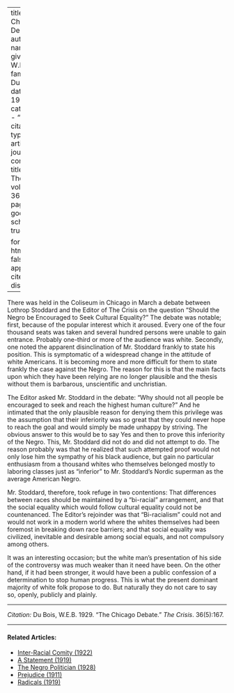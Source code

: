 
---
title: 'The Chicago Debate'
author:
  - name:
      given: W.E.B.
      family: Du Bois
date: May 1929
categories: 
  - ""
citation: 
  type: article-journal
  container-title: The Crisis
  volume: 36
  issue: 5
  page: 167
google-scholar: true

format:
  html:
    toc: false
    appendix-cite-as: display
---




There was held in the Coliseum in Chicago in March a debate between Lothrop Stoddard and the Editor of <span class = "small-caps">The Crisis</span> on the question "Should the Negro be Encouraged to Seek Cultural Equality?" The debate was notable; first, because of the popular interest which it aroused. Every one of the four thousand seats was taken and several hundred persons were unable to gain entrance. Probably one-third or more of the audience was white. Secondly, one noted the apparent disinclination of Mr. Stoddard frankly to state his position. This is symptomatic of a widespread change in the attitude of white Americans. It is becoming more and more difficult for them to state frankly the case against the Negro. The reason for this is that the main facts upon which they have been relying are no longer plausible and the thesis without them is barbarous, unscientific and unchristian.

The Editor asked Mr. Stoddard in the debate: "Why should not all people be encouraged to seek and reach the highest human culture?" And he intimated that the only plausible reason for denying them this privilege was the assumption that their inferiority was so great that they could never hope to reach the goal and would simply be made unhappy by striving. The obvious answer to this would be to say Yes and then to prove this inferiority of the Negro. This, Mr. Stoddard did not do and did not attempt to do. The reason probably was that he realized that such attempted proof would not only lose him the sympathy of his black audience, but gain no particular enthusiasm from a thousand whites who themselves belonged mostly to laboring classes just as "inferior" to Mr. Stoddard's Nordic superman as the average American Negro.

Mr. Stoddard, therefore, took refuge in two contentions: That differences between races should be maintained by a "bi-racial" arrangement, and that the social equality which would follow cultural equality could not be countenanced. The Editor's rejoinder was that "Bi-racialism" could not and would not work in a modern world where the whites themselves had been foremost in breaking down race barriers; and that social equality was civilized, inevitable and desirable among social equals, and not compulsory among others.


It was an interesting occasion; but the white man's presentation of his side of the controversy was much weaker than it need have been. On the other hand, if it had been stronger, it would have been a public confession of a determination to stop human progress. This is what the present dominant majority of white folk propose to do. But naturally they do not care to say so, openly, publicly and plainly.

_____

*Citation:* Du Bois, W.E.B. 1929. "The Chicago Debate." *The Crisis*. 36(5):167.
<!-- Similar articles start here -->

<hr>
#### Related Articles:

* [Inter-Racial Comity (1922)](/Volumes/22/01/inter-racial_comity.html)
* [A Statement (1919)](/Volumes/19/01/statement.html)
* [The Negro Politician (1928)](/Volumes/35/05/negro_politician.html)
* [Prejudice (1911)](/Volumes/02/01/prejudice.html)
* [Radicals (1919)](/Volumes/19/02/radicals.html)

<!-- Similar articles end here -->